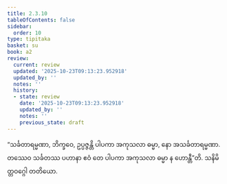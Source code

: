 ```yaml
---
title: 2.3.10
tableOfContents: false
sidebar:
  order: 10
type: tipitaka
basket: su
book: a2
review:
  current: review
  updated: '2025-10-23T09:13:23.952918'
  updated_by: ''
  notes: ''
  history:
  - state: review
    date: '2025-10-23T09:13:23.952918'
    updated_by: ''
    notes: ''
    previous_state: draft
---
```



<ReviewStatus review={frontmatter.review} showDetails={true} />

<HypothesisAnnotation frontmatter={frontmatter} />

<DynamicBreadcrumb />

<Division number="87" book="a2" e="ch" v="15" p="81">

<Paragraph number="168" book="a2">
“သင်္ခတာရမ္မဏာ, ဘိက္ခဝေ, ဥပ္ပဇ္ဇန္တိ ပါပကာ အကုသလာ ဓမ္မာ, နော အသင်္ခတာရမ္မဏာ. တဿေဝ သင်္ခတဿ ပဟာနာ ဧဝံ တေ ပါပကာ အကုသလာ ဓမ္မာ န ဟောန္တီ”တိ.

</Paragraph>
</Division>

<Paragraph number="169" type="center" book="a2">
သနိမိတ္တဝဂ္ဂေါ တတိယော.
</Paragraph>